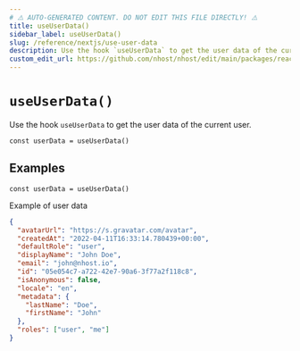 ```yaml
---
# ⚠️ AUTO-GENERATED CONTENT. DO NOT EDIT THIS FILE DIRECTLY! ⚠️
title: useUserData()
sidebar_label: useUserData()
slug: /reference/nextjs/use-user-data
description: Use the hook `useUserData` to get the user data of the current user.
custom_edit_url: https://github.com/nhost/nhost/edit/main/packages/react/src/hooks/user.ts#L247
---
```


# `useUserData()`

Use the hook `useUserData` to get the user data of the current user.

```tsx
const userData = useUserData()
```

## Examples

```tsx
const userData = useUserData()
```

Example of user data

```json
{
  "avatarUrl": "https://s.gravatar.com/avatar",
  "createdAt": "2022-04-11T16:33:14.780439+00:00",
  "defaultRole": "user",
  "displayName": "John Doe",
  "email": "john@nhost.io",
  "id": "05e054c7-a722-42e7-90a6-3f77a2f118c8",
  "isAnonymous": false,
  "locale": "en",
  "metadata": {
    "lastName": "Doe",
    "firstName": "John"
  },
  "roles": ["user", "me"]
}
```
